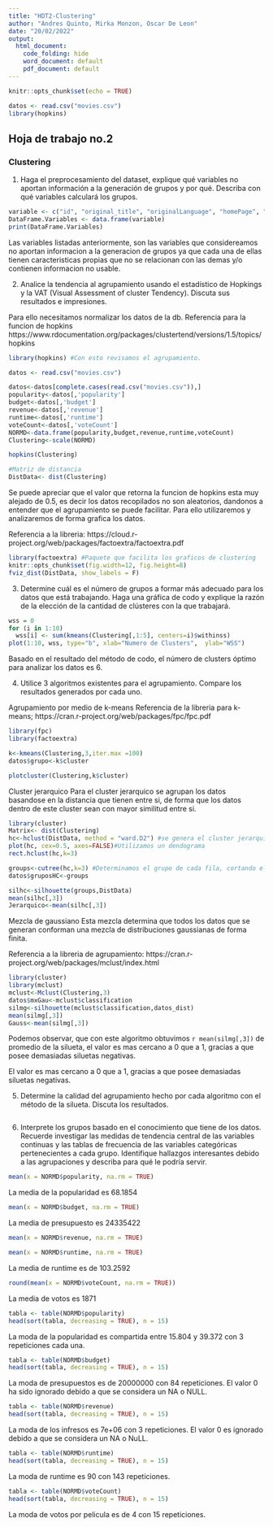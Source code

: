 ---
title: "HDT2-Clustering"
author: "Andres Quinto, Mirka Monzon, Oscar De Leon"
date: "20/02/2022"
output: 
  html_document:
    code_folding: hide
    word_document: default
    pdf_document: default
---

```{r setup, include=FALSE}
knitr::opts_chunk$set(echo = TRUE)
```

```{r}
datos <- read.csv("movies.csv")
library(hopkins)
```

## Hoja de trabajo no.2 

### Clustering 

1. Haga el preprocesamiento del dataset, explique qué variables no aportan información a la generación de grupos y por qué. Describa con qué variables calculará los grupos.

```{r}
variable <- c("id", "original_title", "originalLanguage", "homePage", "video", "actorsCharacter")
DataFrame.Variables <- data.frame(variable)
print(DataFrame.Variables)
```

Las variables listadas anteriormente, son las variables que considereamos no aportan informacion a la generacion de grupos ya que cada una de ellas tienen caracteristicas propias que no se relacionan con las demas y/o contienen informacion no usable. 


2. Analice la tendencia al agrupamiento usando el estadístico de Hopkings y la VAT (Visual Assessment of cluster Tendency). Discuta sus resultados e impresiones.

Para ello necesitamos normalizar los datos de la db.
Referencia para la funcion de hopkins
https://www.rdocumentation.org/packages/clustertend/versions/1.5/topics/hopkins
```{r}
library(hopkins) #Con esto revisamos el agrupamiento.

datos <- read.csv("movies.csv")

datos<-datos[complete.cases(read.csv("movies.csv")),]
popularity<-datos[,'popularity']
budget<-datos[,'budget']
revenue<-datos[,'revenue']
runtime<-datos[,'runtime']
voteCount<-datos[,'voteCount']
NORMD<-data.frame(popularity,budget,revenue,runtime,voteCount)
Clustering<-scale(NORMD)

hopkins(Clustering)

#Matriz de distancia
DistData<- dist(Clustering)

```
Se puede apreciar que el valor que retorna la funcion de hopkins esta muy alejado de 0.5, es decir los datos recopilados no son aleatorios, dandonos a entender que el agrupamiento se puede facilitar. Para ello utilizaremos y analizaremos de forma grafica los datos.

Referencia a la libreria: https://cloud.r-project.org/web/packages/factoextra/factoextra.pdf
```{r}
library(factoextra) #Paquete que facilita los graficos de clustering
knitr::opts_chunk$set(fig.width=12, fig.height=8) 
fviz_dist(DistData, show_labels = F)

```

3. Determine cuál es el número de grupos a formar más adecuado para los datos que está trabajando. Haga una gráfica de codo y explique la razón de la elección de la cantidad de clústeres con la que trabajará. 

```{r}
wss = 0
for (i in 1:10)
  wss[i] <- sum(kmeans(Clustering[,1:5], centers=i)$withinss)
plot(1:10, wss, type="b", xlab="Numero de Clusters",  ylab="WSS")

```

Basado en el resultado del método de codo, el número de clusters óptimo para analizar los datos es 6.


4. Utilice 3 algoritmos existentes para el agrupamiento. Compare los resultados generados por cada uno.

Agrupamiento por medio de k-means
Referencia de la libreria para k-means; https://cran.r-project.org/web/packages/fpc/fpc.pdf
```{r kmeans, echo=FALSE}
library(fpc)
library(factoextra)

k<-kmeans(Clustering,3,iter.max =100)
datos$grupo<-k$cluster

plotcluster(Clustering,k$cluster) 
```
Cluster jerarquico
Para el cluster jerarquico se agrupan los datos basandose en la distancia que tienen entre si, de forma que los datos dentro de este cluster sean con mayor similitud entre si.

```{r}
library(cluster)
Matrix<- dist(Clustering)
hc<-hclust(DistData, method = "ward.D2") #se genera el cluster jerarquico
plot(hc, cex=0.5, axes=FALSE)#Utilizamos un dendograma
rect.hclust(hc,k=3)

groups<-cutree(hc,k=3) #Determinamos el grupo de cada fila, cortando el grafico
datos$gruposHC<-groups

silhc<-silhouette(groups,DistData)
mean(silhc[,3]) 
Jerarquico<-mean(silhc[,3]) 
```
Mezcla de gaussiano
Esta mezcla determina que todos los datos que se generan conforman una mezcla de distribuciones gaussianas de forma finita.

Referencia a la libreria de agrupamiento: https://cran.r-project.org/web/packages/mclust/index.html
```{r}
library(cluster)
library(mclust)
mclust<-Mclust(Clustering,3)
datos$mxGau<-mclust$classification
silmg<-silhouette(mclust$classification,datos_dist)
mean(silmg[,3]) 
Gauss<-mean(silmg[,3]) 

```
Podemos observar, que con este algoritmo obtuvimos `r mean(silmg[,3])` de promedio de la silueta, el valor es mas cercano a 0 que a 1, gracias a que posee demasiadas siluetas negativas.

El valor es mas cercano a 0 que a 1, gracias a que posee demasiadas siluetas negativas.

5. Determine la calidad del agrupamiento hecho por cada algoritmo con el método de la silueta. Discuta los resultados. 

```{r}



```

6. Interprete  los  grupos  basado  en  el  conocimiento  que  tiene  de  los  datos.  Recuerde  investigar  las medidas de tendencia central de las variables continuas y las tablas de frecuencia de las variables categóricas pertenecientes a cada grupo. Identifique hallazgos interesantes debido a las agrupaciones y describa para qué le podría servir.


```{r Media popularity}
mean(x = NORMD$popularity, na.rm = TRUE)
```
La media de la popularidad es 68.1854


```{r Media budget}
mean(x = NORMD$budget, na.rm = TRUE)
```
La media de presupuesto es 24335422


```{r Media revenue}
mean(x = NORMD$revenue, na.rm = TRUE)
```

```{r Media runtime}
mean(x = NORMD$runtime, na.rm = TRUE)
```
La media de runtime es de 103.2592


```{r Media VoteCount}
round(mean(x = NORMD$voteCount, na.rm = TRUE))
```
La media de votos es 1871


```{r Moda popularity}
tabla <- table(NORMD$popularity)
head(sort(tabla, decreasing = TRUE), n = 15)
```
La moda de la popularidad es compartida entre 15.804 y 39.372 con 3 repeticiones cada una. 


```{r Moda budget}
tabla <- table(NORMD$budget)
head(sort(tabla, decreasing = TRUE), n = 15)
```
La moda de presupuestos es de 20000000 con 84 repeticiones. El valor 0 ha sido ignorado debido a que se considera un NA o NULL.



```{r Moda revenue}
tabla <- table(NORMD$revenue)
head(sort(tabla, decreasing = TRUE), n = 15)
```
La moda de los infresos es 7e+06 con 3 repeticiones. El valor 0 es ignorado debido a que se considera un NA o NuLL.


```{r Moda runtime}
tabla <- table(NORMD$runtime)
head(sort(tabla, decreasing = TRUE), n = 15)
```
La moda de runtime es 90 con 143 repeticiones. 


```{r Moda VoteCount}
tabla <- table(NORMD$voteCount)
head(sort(tabla, decreasing = TRUE), n = 15)
```
La moda de votos por pelicula es de 4 con 15 repeticiones. 

